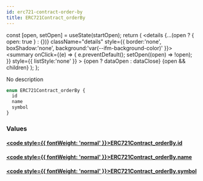 ```yaml
---
id: erc721-contract-order-by
title: ERC721Contract_orderBy
---
```









  const [open, setOpen] = useState(startOpen);
  return (
    <details {...(open ? { open: true } : {})} className="details" style={{ border:'none', boxShadow:'none', background:'var(--ifm-background-color)' }}>
      <summary
        onClick={(e) => {
          e.preventDefault();
          setOpen((open) => !open);
        }}
        style={{ listStyle:'none' }}
      >
      {open ? dataOpen : dataClose}
      </summary>
      {open && children}
    </details>
  );
};








No description


```graphql
enum ERC721Contract_orderBy {
  id
  name
  symbol
}
```




### Values

#### [<code style={{ fontWeight: 'normal' }}>ERC721Contract_orderBy.<b>id</b></code>](#)  
> 
> 
> 
> 

#### [<code style={{ fontWeight: 'normal' }}>ERC721Contract_orderBy.<b>name</b></code>](#)  
> 
> 
> 
> 

#### [<code style={{ fontWeight: 'normal' }}>ERC721Contract_orderBy.<b>symbol</b></code>](#)  
> 
> 
> 
> 





